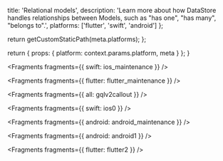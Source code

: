 
  title: 'Relational models',
  description:
    'Learn more about how DataStore handles relationships between Models, such as "has one", "has many", "belongs to".',
  platforms: ['flutter', 'swift', 'android']
};

  return getCustomStaticPath(meta.platforms);
};

  return {
    props: {
      platform: context.params.platform,
      meta
    }
  };
}


<Fragments fragments={{ swift: ios_maintenance }} />


<Fragments fragments={{ flutter: flutter_maintenance }} />


<Fragments fragments={{ all: gqlv2callout }} />


<Fragments fragments={{ swift: ios0 }} />


<Fragments fragments={{ android: android_maintenance }} />


<Fragments fragments={{ android: android1 }} />


<Fragments fragments={{ flutter: flutter2 }} />
